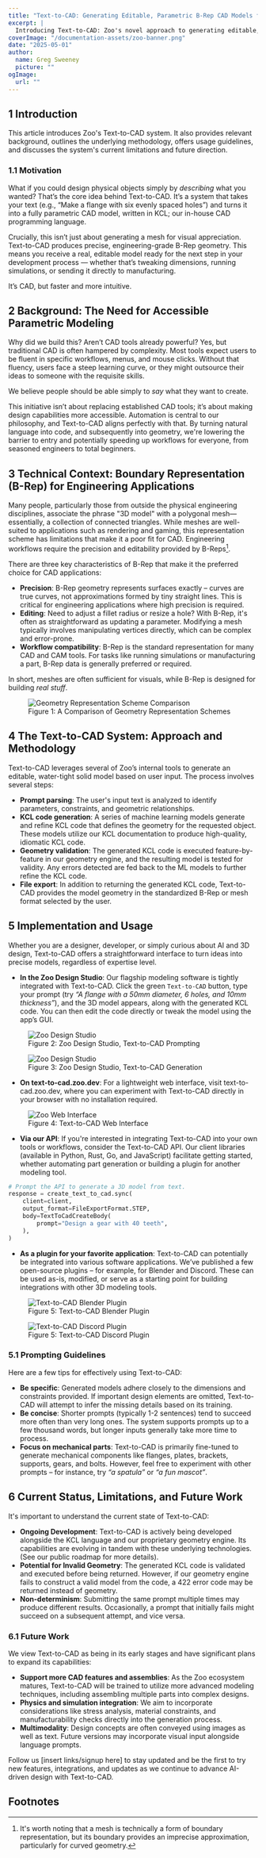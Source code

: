 ```yaml
---
title: "Text-to-CAD: Generating Editable, Parametric B-Rep CAD Models from Natural Language"
excerpt: |
  Introducing Text-to-CAD: Zoo's novel approach to generating editable, parametric B-Rep CAD models from natural language input.
coverImage: "/documentation-assets/zoo-banner.png"
date: "2025-05-01"
author:
  name: Greg Sweeney
  picture: ""
ogImage:
  url: ""
---
```


## 1 Introduction

This article introduces Zoo's Text-to-CAD system. It also provides relevant background, outlines the
underlying methodology, offers usage guidelines, and discusses the system's current limitations and
future direction.

### 1.1 Motivation

What if you could design physical objects simply by _describing_ what you wanted? That’s the core
idea behind Text-to-CAD. It’s a system that takes your text (e.g., “Make a flange with six evenly
spaced holes”) and turns it into a fully parametric CAD model, written in KCL; our in-house CAD
programming language.

Crucially, this isn’t just about generating a mesh for visual appreciation. Text-to-CAD produces
precise, engineering-grade B-Rep geometry. This means you receive a real, editable model ready for
the next step in your development process — whether that’s tweaking dimensions, running simulations,
or sending it directly to manufacturing.

It’s CAD, but faster and more intuitive.

## 2 Background: The Need for Accessible Parametric Modeling

Why did we build this? Aren’t CAD tools already powerful? Yes, but traditional CAD is often hampered
by complexity. Most tools expect users to be fluent in specific workflows, menus, and mouse clicks.
Without that fluency, users face a steep learning curve, or they might outsource their ideas to
someone with the requisite skills.

We believe people should be able simply to _say_ what they want to create.

This initiative isn’t about replacing established CAD tools; it’s about making design capabilities
more accessible. Automation is central to our philosophy, and Text-to-CAD aligns perfectly with
that. By turning natural language into code, and subsequently into geometry, we're lowering the
barrier to entry and potentially speeding up workflows for everyone, from seasoned engineers to
total beginners.

## 3 Technical Context: Boundary Representation (B-Rep) for Engineering Applications

Many people, particularly those from outside the physical engineering disciplines, associate the
phrase "3D model" with a polygonal mesh—essentially, a collection of connected triangles. While
meshes are well-suited to applications such as rendering and gaming, this representation scheme has
limitations that make it a poor fit for CAD. Engineering workflows require the precision and
editability provided by B-Reps[^A].

There are three key characteristics of B-Rep that make it the preferred choice for CAD applications:

- **Precision**: B-Rep geometry represents surfaces exactly – curves are true curves, not
  approximations formed by tiny straight lines. This is critical for engineering applications where
  high precision is required.
- **Editing**: Need to adjust a fillet radius or resize a hole? With B-Rep, it's often as
  straightforward as updating a parameter. Modifying a mesh typically involves manipulating vertices
  directly, which can be complex and error-prone.
- **Workflow compatibility**: B-Rep is the standard representation for many CAD and CAM tools. For
  tasks like running simulations or manufacturing a part, B-Rep data is generally preferred or
  required.

In short, meshes are often sufficient for visuals, while B-Rep is designed for building _real
stuff_.

<figure>
  <img alt="Geometry Representation Scheme Comparison" src="/documentation-assets/research/introducing-text-to-cad/geometric_representations.png" />
  <figcaption>Figure 1: A Comparison of Geometry Representation Schemes</figcaption>
</figure>

## 4 The Text-to-CAD System: Approach and Methodology

Text-to-CAD leverages several of Zoo’s internal tools to generate an editable, water-tight solid
model based on user input. The process involves several steps:

- **Prompt parsing**: The user's input text is analyzed to identify parameters, constraints, and
  geometric relationships.
- **KCL code generation**: A series of machine learning models generate and refine KCL code that
  defines the geometry for the requested object. These models utilize our KCL documentation to
  produce high-quality, idiomatic KCL code.
- **Geometry validation**: The generated KCL code is executed feature-by-feature in our geometry
  engine, and the resulting model is tested for validity. Any errors detected are fed back to the ML
  models to further refine the KCL code.
- **File export**: In addition to returning the generated KCL code, Text-to-CAD provides the model
  geometry in the standardized B-Rep or mesh format selected by the user.

## 5 Implementation and Usage

Whether you are a designer, developer, or simply curious about AI and 3D design, Text-to-CAD offers
a straightforward interface to turn ideas into precise models, regardless of expertise level.

- **In the Zoo Design Studio**: Our flagship modeling software is tightly integrated with
  Text-to-CAD. Click the green `Text-to-CAD` button, type your prompt (try _“A flange with a 50mm diameter, 6 holes,
  and 10mm thickness”_), and the 3D model appears, along with the generated KCL code. You can then
  edit the code directly or tweak the model using the app’s GUI.

<figure>
  <img alt="Zoo Design Studio" src="/documentation-assets/research/introducing-text-to-cad/image5.png" />
  <figcaption>Figure 2: Zoo Design Studio, Text-to-CAD Prompting</figcaption>
</figure>

<figure>
  <img alt="Zoo Design Studio" src="/documentation-assets/research/introducing-text-to-cad/image3.png" />
  <figcaption>Figure 3: Zoo Design Studio, Text-to-CAD Generation</figcaption>
</figure>

- **On text-to-cad.zoo.dev**: For a lightweight web interface, visit text-to-cad.zoo.dev, where you
  can experiment with Text-to-CAD directly in your browser with no installation required.

<figure>
  <img alt="Zoo Web Interface" src="/documentation-assets/research/introducing-text-to-cad/image6.png" />
  <figcaption>Figure 4: Text-to-CAD Web Interface</figcaption>
</figure>

- **Via our API**: If you're interested in integrating Text-to-CAD into your own tools or workflows,
  consider the Text-to-CAD API. Our client libraries (available in Python, Rust, Go, and JavaScript)
  facilitate getting started, whether automating part generation or building a plugin for another
  modeling tool.

```python
# Prompt the API to generate a 3D model from text.
response = create_text_to_cad.sync(
    client=client,
    output_format=FileExportFormat.STEP,
    body=TextToCadCreateBody(
        prompt="Design a gear with 40 teeth",
    ),
)
```

- **As a plugin for your favorite application**: Text-to-CAD can potentially be integrated into
  various software applications. We’ve published a few open-source plugins – for example, for
  Blender and Discord. These can be used as-is, modified, or serve as a starting point for building
  integrations with other 3D modeling tools.

<figure>
  <img alt="Text-to-CAD Blender Plugin" src="/documentation-assets/research/introducing-text-to-cad/image1.png" />
  <figcaption>Figure 5: Text-to-CAD Blender Plugin</figcaption>
</figure>

<figure>
  <img alt="Text-to-CAD Discord Plugin" src="/documentation-assets/research/introducing-text-to-cad/image2.png" />
  <figcaption>Figure 5: Text-to-CAD Discord Plugin</figcaption>
</figure>

### 5.1 Prompting Guidelines

Here are a few tips for effectively using Text-to-CAD:

- **Be specific**: Generated models adhere closely to the dimensions and constraints provided. If
  important design elements are omitted, Text-to-CAD will attempt to infer the missing details based
  on its training.
- **Be concise**: Shorter prompts (typically 1-2 sentences) tend to succeed more often than very
  long ones. The system supports prompts up to a few thousand words, but longer inputs generally
  take more time to process.
- **Focus on mechanical parts**: Text-to-CAD is primarily fine-tuned to generate mechanical
  components like flanges, plates, brackets, supports, gears, and bolts. However, feel free to
  experiment with other prompts – for instance, try _“a spatula”_ or _“a fun mascot”_.

## 6 Current Status, Limitations, and Future Work

It's important to understand the current state of Text-to-CAD:

- **Ongoing Development**: Text-to-CAD is actively being developed alongside the KCL language and
  our proprietary geometry engine. Its capabilities are evolving in tandem with these underlying
  technologies. (See our public roadmap for more details).
- **Potential for Invalid Geometry**: The generated KCL code is validated and executed before being
  returned. However, if our geometry engine fails to construct a valid model from the code, a 422
  error code may be returned instead of geometry.
- **Non-determinism**: Submitting the same prompt multiple times may produce different results.
  Occasionally, a prompt that initially fails might succeed on a subsequent attempt, and vice versa.

### 6.1 Future Work

We view Text-to-CAD as being in its early stages and have significant plans to expand its
capabilities:

- **Support more CAD features and assemblies**: As the Zoo ecosystem matures, Text-to-CAD will be
  trained to utilize more advanced modeling techniques, including assembling multiple parts into
  complex designs.
- **Physics and simulation integration**: We aim to incorporate considerations like stress analysis,
  material constraints, and manufacturability checks directly into the generation process.
- **Multimodality**: Design concepts are often conveyed using images as well as text. Future
  versions may incorporate visual input alongside language prompts.

Follow us [insert links/signup here] to stay updated and be the first to try new features,
integrations, and updates as we continue to advance AI-driven design with Text-to-CAD.

## Footnotes

[^A]: It's worth noting that a mesh is technically a form of boundary representation, but its boundary provides an imprecise approximation, particularly for curved geometry.
